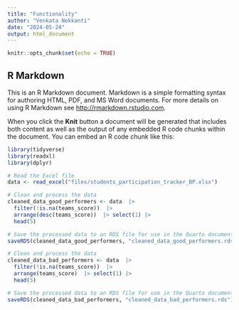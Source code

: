 ```yaml
---
title: "Functionality"
author: "Venkata Nekkanti"
date: "2024-05-24"
output: html_document
---
```


```r
knitr::opts_chunk$set(echo = TRUE)
```

## R Markdown

This is an R Markdown document. Markdown is a simple formatting syntax for authoring HTML, PDF, and MS Word documents. For more details on using R Markdown see <http://rmarkdown.rstudio.com>.

When you click the **Knit** button a document will be generated that includes both content as well as the output of any embedded R code chunks within the document. You can embed an R code chunk like this:
```r
library(tidyverse)
library(readxl)
library(dplyr)
```

```r
# Read the Excel file
data <- read_excel("files/students_participation_tracker_BP.xlsx")
```

```r
# Clean and process the data
cleaned_data_good_performers <- data  |> 
  filter(!is.na(teams_score))  |> 
  arrange(desc(teams_score))  |> select(1) |> 
  head(5)
```

```r
# Save the processed data to an RDS file for use in the Quarto document
saveRDS(cleaned_data_good_performers, "cleaned_data_good_performers.rds")
```

```r
# Clean and process the data
cleaned_data_bad_performers <- data  |> 
  filter(!is.na(teams_score))  |> 
  arrange(teams_score)  |> select(1) |> 
  head(5)
```

```r
# Save the processed data to an RDS file for use in the Quarto document
saveRDS(cleaned_data_bad_performers, "cleaned_data_bad_performers.rds")
```




